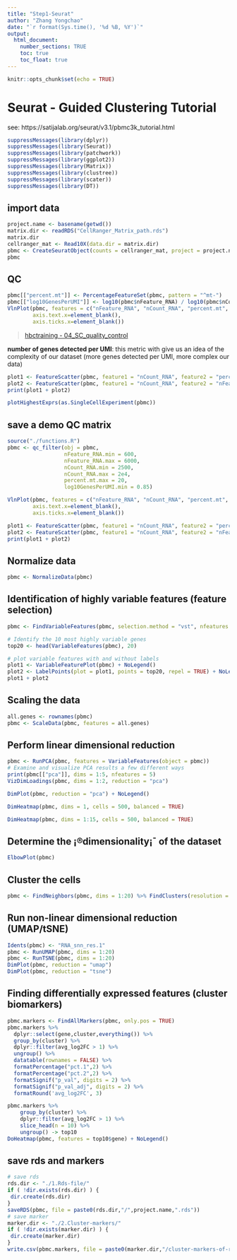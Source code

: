 ```yaml
---
title: "Step1-Seurat"
author: "Zhang Yongchao"
date: "`r format(Sys.time(), '%d %B, %Y')`"
output: 
  html_document:
    number_sections: TRUE
    toc: true
    toc_float: true
---
```


```r
knitr::opts_chunk$set(echo = TRUE)
```

# Seurat - Guided Clustering Tutorial

see: https://satijalab.org/seurat/v3.1/pbmc3k_tutorial.html

```r
suppressMessages(library(dplyr)) 
suppressMessages(library(Seurat))
suppressMessages(library(patchwork))
suppressMessages(library(ggplot2))
suppressMessages(library(Matrix))
suppressMessages(library(clustree))
suppressMessages(library(scater))
suppressMessages(library(DT))
```

## import data

```r
project.name <- basename(getwd())
matrix.dir <- readRDS("CellRanger_Matrix_path.rds")
matrix.dir
cellranger_mat <- Read10X(data.dir = matrix.dir)
pbmc <- CreateSeuratObject(counts = cellranger_mat, project = project.name)
pbmc
```

## QC

```r
pbmc[["percent.mt"]] <- PercentageFeatureSet(pbmc, pattern = "^mt-")
pbmc[["log10GenesPerUMI"]] <- log10(pbmc$nFeature_RNA) / log10(pbmc$nCount_RNA)
VlnPlot(pbmc, features = c("nFeature_RNA", "nCount_RNA", "percent.mt", "log10GenesPerUMI"), ncol = 4,pt.size = 0) &   theme(axis.title.x=element_blank(),
        axis.text.x=element_blank(),
        axis.ticks.x=element_blank())
```

> [hbctraining - 04_SC_quality_control](https://github.com/hbctraining/scRNA-seq_online/blob/master/lessons/04_SC_quality_control.md)

**number of genes detected per UMI**: this metric with give us an idea of the complexity of our dataset (more genes detected per UMI, more complex our data)


```r
plot1 <- FeatureScatter(pbmc, feature1 = "nCount_RNA", feature2 = "percent.mt") + NoLegend()
plot2 <- FeatureScatter(pbmc, feature1 = "nCount_RNA", feature2 = "nFeature_RNA") + NoLegend()
print(plot1 + plot2)
```


```r
plotHighestExprs(as.SingleCellExperiment(pbmc))
```

## save a demo QC matrix

```r
source("./functions.R")
pbmc <- qc_filter(obj = pbmc,
                  nFeature_RNA.min = 600,
                  nFeature_RNA.max = 6000,
                  nCount_RNA.min = 2500,
                  nCount_RNA.max = 2e4,
                  percent.mt.max = 20,
                  log10GenesPerUMI.min = 0.85)
```

```r
VlnPlot(pbmc, features = c("nFeature_RNA", "nCount_RNA", "percent.mt", "log10GenesPerUMI"), ncol = 4,pt.size = 0) &   theme(axis.title.x=element_blank(),
        axis.text.x=element_blank(),
        axis.ticks.x=element_blank())
```
```r
plot1 <- FeatureScatter(pbmc, feature1 = "nCount_RNA", feature2 = "percent.mt") + NoLegend()
plot2 <- FeatureScatter(pbmc, feature1 = "nCount_RNA", feature2 = "nFeature_RNA") + NoLegend()
print(plot1 + plot2)
```

## Normalize data

```r
pbmc <- NormalizeData(pbmc)
```

## Identification of highly variable features (feature selection)

```r
pbmc <- FindVariableFeatures(pbmc, selection.method = "vst", nfeatures = 2000)

# Identify the 10 most highly variable genes
top20 <- head(VariableFeatures(pbmc), 20)

# plot variable features with and without labels
plot1 <- VariableFeaturePlot(pbmc) + NoLegend()
plot2 <- LabelPoints(plot = plot1, points = top20, repel = TRUE) + NoLegend()
plot1 + plot2
```
## Scaling the data

```r
all.genes <- rownames(pbmc)
pbmc <- ScaleData(pbmc, features = all.genes)
```

## Perform linear dimensional reduction

```r
pbmc <- RunPCA(pbmc, features = VariableFeatures(object = pbmc))
# Examine and visualize PCA results a few different ways
print(pbmc[["pca"]], dims = 1:5, nfeatures = 5)
VizDimLoadings(pbmc, dims = 1:2, reduction = "pca")
```

```r
DimPlot(pbmc, reduction = "pca") + NoLegend()
```
```r
DimHeatmap(pbmc, dims = 1, cells = 500, balanced = TRUE)
```
```r
DimHeatmap(pbmc, dims = 1:15, cells = 500, balanced = TRUE)
```
## Determine the ¡®dimensionality¡¯ of the dataset

```r
ElbowPlot(pbmc)
```
## Cluster the cells

```r
pbmc <- FindNeighbors(pbmc, dims = 1:20) %>% FindClusters(resolution = c(0.2,0.4,0.6,0.8,1.0,1.2,1.4,1.6,1.8,2))
```
## Run non-linear dimensional reduction (UMAP/tSNE)

```r
Idents(pbmc) <- "RNA_snn_res.1"
pbmc <- RunUMAP(pbmc, dims = 1:20)
pbmc <- RunTSNE(pbmc, dims = 1:20)
DimPlot(pbmc, reduction = "umap")
DimPlot(pbmc, reduction = "tsne")
```

## Finding differentially expressed features (cluster biomarkers)

```r
pbmc.markers <- FindAllMarkers(pbmc, only.pos = TRUE)
pbmc.markers %>%
  dplyr::select(gene,cluster,everything()) %>%
  group_by(cluster) %>%
  dplyr::filter(avg_log2FC > 1) %>% 
  ungroup() %>%
  datatable(rownames = FALSE) %>% 
  formatPercentage("pct.1",2) %>% 
  formatPercentage("pct.2",2) %>% 
  formatSignif("p_val", digits = 2) %>%
  formatSignif("p_val_adj", digits = 2) %>%
  formatRound('avg_log2FC', 3)
```

```r
pbmc.markers %>%
    group_by(cluster) %>%
    dplyr::filter(avg_log2FC > 1) %>%
    slice_head(n = 10) %>%
    ungroup() -> top10
DoHeatmap(pbmc, features = top10$gene) + NoLegend()
```



## save rds and markers

```r
# save rds
rds.dir <- "./1.Rds-file/"
if ( !dir.exists(rds.dir) ) {
 dir.create(rds.dir)
}
saveRDS(pbmc, file = paste0(rds.dir,"/",project.name,".rds"))
# save marker
marker.dir <- "./2.Cluster-markers/"
if ( !dir.exists(marker.dir) ) {
 dir.create(marker.dir)
}
write.csv(pbmc.markers, file = paste0(marker.dir,"/cluster-markers-of-resolution-1.0.csv"))
```

